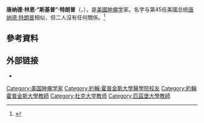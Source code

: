{{Expand language|1=en|time=2021-03-29T09:07:34+00:00}}
{{NoteTA
|G1=PP
}}
{{Infobox person
| name = 唐纳德·L·特朗普
| honorific_suffix = 
| image = 
| alt = 
| nationality = {{USA}}
| citizenship = 
| birth_name = 
| birth_date = {{birth date and age|1945|7|31}}
| birth_place = {{USA}}[[印第安纳州|印第安纳州]][[绿堡_(印地安纳州)|绿堡]]
| death_date = 
| death_place = 
| death_cause = 
| occupation = 医生
| known_for = 与美国第45任总统[[唐纳德·特朗普|唐纳德·特朗普]]的名字相似
| years_active = 
| education = [[霍普金斯大学|霍普金斯大学]]
| relations = 
| profession = 
| module = 
{{Infobox medical details
| field             = [[肿瘤科|肿瘤科]]
| work_institutions = {{link-en|费城海军医院|Naval Hospital Philadelphia}}
| specialism        = 
| research_field    = 
| notable_works     = 
| prizes            = 
}}
| spouse = 已婚
| signature = 
| party = 
}}

'''唐纳德·林恩·“斯基普”·特朗普'''（{{lang-en|Donald Lynn "Skip" Trump}}，{{bd|1945年|7月31日}}），是[[美國|美國]][[肿瘤学|肿瘤学]]家。名字与第45任美國总统[[唐纳德·特朗普|唐纳德·特朗普]]相似，但二人沒有任何關係。<ref name="time">{{cite web|url=http://time.com/4100308/sharing-your-name-with-a-celebrity/|title=From Taylor Swift to Donald Trump: What It's Like to Share Your Name With a Celebrity|last=Grossman|first=Samantha|work=[[Time_(magazine)|Time]]|date=2015-11-13|access-date=2020-01-04|language=en|archive-date=2021-03-06|archive-url=https://web.archive.org/web/20210306174518/https://time.com/4100308/sharing-your-name-with-a-celebrity/|dead-url=no}}</ref>

== 參考資料 ==
{{Reflist}}

==外部链接==
*{{Google Scholar id|SxcJboAAAAAJ}}
{{Authority control}}

{{DEFAULTSORT:Trump, Donald L.}}
[[Category:美国肿瘤学家|Category:美国肿瘤学家]]
[[Category:約翰·霍普金斯大學醫學院校友|Category:約翰·霍普金斯大學醫學院校友]]
[[Category:約翰霍普金斯大學教師|Category:約翰霍普金斯大學教師]]
[[Category:杜克大学教师|Category:杜克大学教师]]
[[Category:匹茲堡大學教師|Category:匹茲堡大學教師]]

{{US-bio-stub}}
